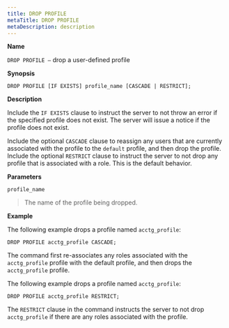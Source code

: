 ```yaml
---
title: DROP PROFILE
metaTitle: DROP PROFILE
metaDescription: description
---
```


**Name**

`DROP PROFILE –` drop a user-defined profile

**Synopsis**

``` text
DROP PROFILE [IF EXISTS] profile_name [CASCADE | RESTRICT];
```

**Description**

Include the `IF EXISTS` clause to instruct the server to not throw an
error if the specified profile does not exist. The server will issue a
notice if the profile does not exist.

Include the optional `CASCADE` clause to reassign any users that are
currently associated with the profile to the `default` profile, and then
drop the profile. Include the optional `RESTRICT` clause to instruct the
server to not drop any profile that is associated with a role. This is
the default behavior.

**Parameters**

`profile_name`

> The name of the profile being dropped.

**Example**

The following example drops a profile named `acctg_profile`:

``` text
DROP PROFILE acctg_profile CASCADE;
```

The command first re-associates any roles associated with the
`acctg_profile` profile with the default profile, and then drops the
`acctg_profile` profile.

The following example drops a profile named `acctg_profile`:

``` text
DROP PROFILE acctg_profile RESTRICT;
```

The `RESTRICT` clause in the command instructs the server to not drop
`acctg_profile` if there are any roles associated with the profile.
